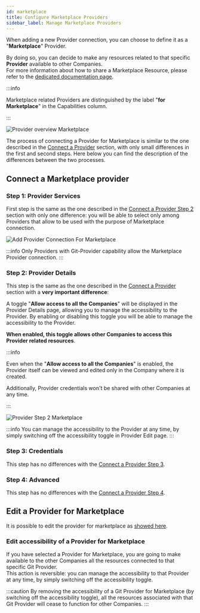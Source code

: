 ```yaml
---
id: marketplace
title: Configure Marketplace Providers
sidebar_label: Manage Marketplace Providers
---
```


When adding a new Provider connection, you can choose to define it as a "**Marketplace**" Provider.  

By doing so, you can decide to make any resources related to that specific **Provider** available to other Companies.  
For more information about how to share a Marketplace Resource, please refer to the [dedicated documentation page](/marketplace/add_to_marketplace/marketplace_items_accessibility.md).

:::info

Marketplace related Providers are distinguished by the label "**for Marketplace**" in the Capabilities column.

:::


![Provider overview Marketplace](img/providers-overview-marketplace.png)

The process of connecting a Provider for Marketplace is similar to the one described in the [Connect a Provider](/console/company-configuration/providers/configure-provider.mdx#connect-a-provider) section, with only small differences in the first and second steps.
Here below you can find the description of the differences between the two processes.

## Connect a Marketplace provider

### Step 1: Provider Services

First step is the same as the one described in the [Connect a Provider Step 2](/console/company-configuration/providers/configure-provider.mdx#step-1-provider-services) section with only one difference:
you will be able to select only among Providers that allow to be used with the purpose of Marketplace connection.

![Add Provider Connection For Marketplace](img/add-provider-1-marketplace.png)

:::info
Only Providers with Git-Provider capability allow the Marketplace Provider connection.
:::

### Step 2: Provider Details

This step is the same as the one described in the [Connect a Provider](/console/company-configuration/providers/configure-provider.mdx#step-2-provider-details) section with a **very important difference**:  

A toggle "**Allow access to all the Companies**" will be displayed in the Provider Details page, allowing you to manage the accessibility to the Provider.
By enabling or disabling this toggle you will be able to manage the accessibility to the Provider. 

**When enabled, this toggle allows other Companies to access this Provider related resources**.

:::info

Even when the "**Allow access to all the Companies**" is enabled, the Provider itself can be viewed and edited only in the Company where it is created.

Additionally, Provider credentials won't be shared with other Companies at any time.

:::

![Provider Step 2 Marketplace](img/add-provider-2-marketplace.png)

:::info
You can manage the accessibility to the Provider at any time, by simply switching off the accessibility toggle in Provider Edit page.
:::

### Step 3: Credentials

This step has no differences with the [Connect a Provider Step 3](/console/company-configuration/providers/configure-provider.mdx#step-3-credentials).

### Step 4: Advanced

This step has no differences with the [Connect a Provider Step 4](/console/company-configuration/providers/configure-provider.mdx#step-4-advanced).

## Edit a Provider for Marketplace

It is possible to edit the provider for marketplace as [showed here](/console/company-configuration/providers/configure-provider.mdx#edit-a-provider).

### Edit accessibility of a Provider for Marketplace

If you have selected a Provider for Marketplace, you are going to make available to the other Companies all the resources connected to that specific Git Provider.  
This action is reversible: you can manage the accessibility to that Provider at any time, by simply switching off the accessibility toggle. 

:::caution
By removing the accessibility of a Git Provider for Marketplace (by switching off the accessibility toggle), all the resources associated with that Git Provider will cease to function for other Companies.
:::
